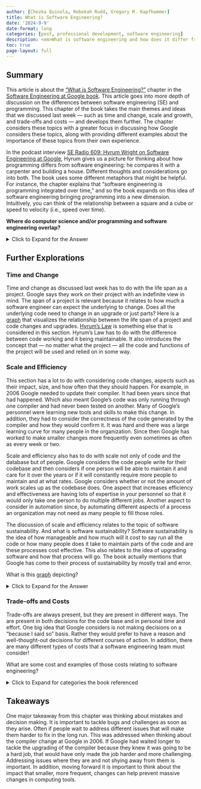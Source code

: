 ```yaml
---
author: [Chezka Quinola, Rebekah Rudd, Gregory M. Kapfhammer]
title: What is Software Engineering?
date: '2024-9-9'
date-format: long
categories: [post, professional development, software engineering]
description: <em>What is software engineering and how does it differ from computer science?</em>
toc: true
page-layout: full
---
```


## Summary

This article is about the ["What is Software
Engineering?"](https://abseil.io/resources/swe-book/html/ch01.html) chapter in
the [Software Engineering at Google book](https://abseil.io/resources/swe-book).
This article goes into more depth of discussion on the differences between
software engineering (SE) and programming. This chapter of the book takes the
main themes and ideas that we discussed last week --- such as time and change,
scale and growth, and trade-offs and costs --- and develops them further. The
chapter considers these topics with a greater focus in discussing how Google
considers these topics, along with providing different examples about the
importance of these topics from their own experience. 

In the podcast interview [SE Radio 609: Hyrum Wright on Software Engineering at
Google](https://se-radio.net/2024/03/se-radio-609-hyrum-wright-on-software-engineering-at-google/),
Hyrum gives us a picture for thinking about how programming differs from
software engineering: he compares it with a carpenter and building a house.
Different thoughts and considerations go into both. The book uses some different
metaphors that might be helpful. For instance, the chapter explains that
"software engineering is programming integrated over time," and so the book
expands on this idea of software engineering bringing programming into a new
dimension. Intuitively, you can think of the relationship between a square and a
cube or speed to velocity (i.e., speed over time). 

**Where do computer science and/or programming and software engineering
overlap?**

<details> <summary>Click to Expand for the Answer</summary>

  The overlap in the area of software development. With that said, software
  engineering also considers not only development, but also modification and
  maintenance.

</details>

## Further Explorations

### Time and Change

Time and change as discussed last week has to do with the life span as a
project. Google says they work on their project with an indefinite view in mind.
The span of a project is relevant because it relates to how much a software
engineer can expect the underlying to change. Does all the underlying code need
to change in an upgrade or just parts? Here is a
[graph](https://abseil.io/resources/swe-book/html/images/seag_0101.png) that
visualizes the relationship between the life span of a project and code changes
and upgrades. [Hyrum's Law](https://www.hyrumslaw.com/) is something else that
is considered in this section. Hyrum's Law has to do with the difference between
code working and it being maintainable. It also introduces the concept that ---
no matter what the project --- all the code and functions of the project will be
used and relied on in some way.

### Scale and Efficiency

This section has a lot to do with considering code changes, aspects such as
their impact, size, and how often that they should happen. For example, in 2006
Google needed to update their compiler. It had been years since that had
happened. Which also meant Google's code was only running through one compiler
and had never been tested on another. Many of Google's personnel were learning
new tools and skills to make this change. In addition, they had to consider the
correctness of the code generated by the compiler and how they would confirm it.
It was hard and there was a large learning curve for many people in the
organization. Since then Google has worked to make smaller changes more
frequently even sometimes as often as every week or two. 

Scale and efficiency also has to do with scale not only of code and the database
but of people. Google considers the code people write for their codebase and
then considers if one person will be able to maintain it and care for it over
the years or if it will constantly require more people to maintain and at what
rates. Google considers whether or not the amount of work scales up as the
codebase does. One aspect that increases efficiency and effectiveness are having
lots of expertise in your personnel so that it would only take one person to do
multiple different jobs. Another aspect to consider in automation since, by
automating different aspects of a process an organization may not need as many
people to fill those roles. 

The discussion of scale and efficiency relates to the topic of software
sustainability. And what is software sustainability? Software sustainability is
the idea of how manageable and how much will it cost to say run all the code or
how many people does it take to maintain parts of the code and are these
processes cost effective. This also relates to the idea of upgrading software
and how that process will go. The book actually mentions that Google has come to
their process of sustainability by mostly trail and error. 

What is this
[graph](https://abseil.io/resources/swe-book/html/images/seag_0102.png)
depicting?

<details>
<summary>Click to Expand for the Answer</summary>

The cost of finding bugs can vary based on when in the development process you
find them. The goal is to find the bugs as early in the process as possible so
the changes don't cost as much as it would, after deploying your artifact. 

</details>

### Trade-offs and Costs

Trade-offs are always present, but they are present in different ways. The are
present in both decisions for the code base and in personal time and effort. One
big idea that Google considers is not making decisions on a "because I said so"
basis. Rather they would prefer to have a reason and well-thought-out decisions
for different courses of action. In addition, there are many different types of
costs that a software engineering team must consider!

What are some cost and examples of those costs relating to software engineering?

<details>
<summary>Click to Expand for categories the book referenced</summary>

Here are some of the costs to consider: financial, resource, personnel,
transaction (i.e., taking action), opportunity (i.e., not taking action), and
societal costs.

</details>

## Takeaways

One major takeaway from this chapter was thinking about mistakes and decision
making. It is important to tackle bugs and challenges as soon as they arise.
Often if people wait to address different issues that will make them harder to
fix in the long run. This was addressed when thinking about the compiler change
at Google in 2006. If Google had waited longer to tackle the upgrading of the
compiler because they knew it was going to be a hard job, that would have only
made the job harder and more challenging. Addressing issues where they are and
not shying away from them is important. In addition, moving forward it is
important to think about the impact that smaller, more frequent, changes can
help prevent massive changes in computing tools.
